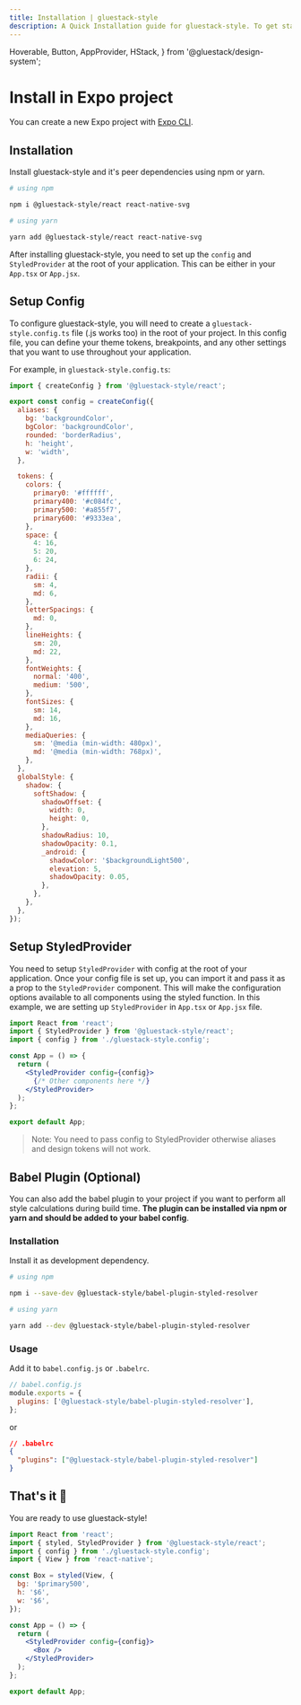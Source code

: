 ```yaml
---
title: Installation | gluestack-style
description: A Quick Installation guide for gluestack-style. To get started with gluestack-style, you'll need to install it using either npm or yarn.
---
```



<Meta title="Getting Started/Install in Expo" />

  Hoverable,
  Button,
  AppProvider,
  HStack,
} from '@gluestack/design-system';

# Install in Expo project

You can create a new Expo project with [Expo CLI](https://docs.expo.dev/get-started/create-a-new-app/).

## Installation

Install gluestack-style and it's peer dependencies using npm or yarn.

```bash
# using npm

npm i @gluestack-style/react react-native-svg

# using yarn

yarn add @gluestack-style/react react-native-svg
```

After installing gluestack-style, you need to set up the `config` and `StyledProvider` at the root of your application. This can be either in your `App.tsx` or `App.jsx`.

## Setup Config

To configure gluestack-style, you will need to create a `gluestack-style.config.ts` file (.js works too) in the root of your project. In this config file, you can define your theme tokens, breakpoints, and any other settings that you want to use throughout your application.

For example, in `gluestack-style.config.ts`:

```js
import { createConfig } from '@gluestack-style/react';

export const config = createConfig({
  aliases: {
    bg: 'backgroundColor',
    bgColor: 'backgroundColor',
    rounded: 'borderRadius',
    h: 'height',
    w: 'width',
  },

  tokens: {
    colors: {
      primary0: '#ffffff',
      primary400: '#c084fc',
      primary500: '#a855f7',
      primary600: '#9333ea',
    },
    space: {
      4: 16,
      5: 20,
      6: 24,
    },
    radii: {
      sm: 4,
      md: 6,
    },
    letterSpacings: {
      md: 0,
    },
    lineHeights: {
      sm: 20,
      md: 22,
    },
    fontWeights: {
      normal: '400',
      medium: '500',
    },
    fontSizes: {
      sm: 14,
      md: 16,
    },
    mediaQueries: {
      sm: '@media (min-width: 480px)',
      md: '@media (min-width: 768px)',
    },
  },
  globalStyle: {
    shadow: {
      softShadow: {
        shadowOffset: {
          width: 0,
          height: 0,
        },
        shadowRadius: 10,
        shadowOpacity: 0.1,
        _android: {
          shadowColor: '$backgroundLight500',
          elevation: 5,
          shadowOpacity: 0.05,
        },
      },
    },
  },
});
```

## Setup StyledProvider

You need to setup `StyledProvider` with config at the root of your application. Once your config file is set up, you can import it and pass it as a prop to the `StyledProvider` component. This will make the configuration options available to all components using the styled function. In this example, we are setting up `StyledProvider` in `App.tsx` or `App.jsx` file.

```jsx
import React from 'react';
import { StyledProvider } from '@gluestack-style/react';
import { config } from './gluestack-style.config';

const App = () => {
  return (
    <StyledProvider config={config}>
      {/* Other components here */}
    </StyledProvider>
  );
};

export default App;
```

> Note: You need to pass config to StyledProvider otherwise aliases and design tokens will not work.

## Babel Plugin (Optional)

You can also add the babel plugin to your project if you want to perform all style calculations during build time. **The plugin can be installed via npm or yarn and should be added to your babel config**.

### Installation

Install it as development dependency.

```bash
# using npm

npm i --save-dev @gluestack-style/babel-plugin-styled-resolver

# using yarn

yarn add --dev @gluestack-style/babel-plugin-styled-resolver
```

### Usage

Add it to `babel.config.js` or `.babelrc`.

```jsx
// babel.config.js
module.exports = {
  plugins: ['@gluestack-style/babel-plugin-styled-resolver'],
};
```

or

```json
// .babelrc
{
  "plugins": ["@gluestack-style/babel-plugin-styled-resolver"]
}
```

## That's it 🎉

You are ready to use gluestack-style!

```jsx
import React from 'react';
import { styled, StyledProvider } from '@gluestack-style/react';
import { config } from './gluestack-style.config';
import { View } from 'react-native';

const Box = styled(View, {
  bg: '$primary500',
  h: '$6',
  w: '$6',
});

const App = () => {
  return (
    <StyledProvider config={config}>
      <Box />
    </StyledProvider>
  );
};

export default App;
```
